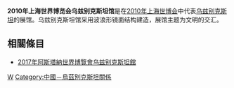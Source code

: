 {{Infobox venue
| name              = 2010年上海世界博览会乌兹别克斯坦馆
|native_name = 烏茲別克斯坦館
| image             =  UzbekistanPavilion2010Shanghai1.jpg
| image_caption     = 
| location          = {{CHN}}[[上海世博园|上海世博园]]A片区
|operator = {{UZB}}駐世博代表團
|currentuse = 展覽館
|production = 
| type              = 臨時展館 
| opened            = {{Start date|2010|06|09}}| renovated         
| owner             =  [[2010年上海世界博覽會|2010年上海世界博覽會]]
}}
'''2010年上海世界博览会乌兹别克斯坦馆'''是在[[2010年上海世博会|2010年上海世博会]]中代表[[乌兹别克斯坦|乌兹别克斯坦]]的展馆。乌兹别克斯坦馆采用波浪形镜面结构建造，展馆主题为文明的交汇。

==相關條目==
* [[2017年阿斯塔納世界博覽會乌兹别克斯坦館|2017年阿斯塔納世界博覽會乌兹别克斯坦館]]

{{2010年上海世博会展馆}}

[[Category:2010年上海世界博覽會展館|W]]
[[Category:中國－烏茲別克斯坦關係|Category:中國－烏茲別克斯坦關係]]
